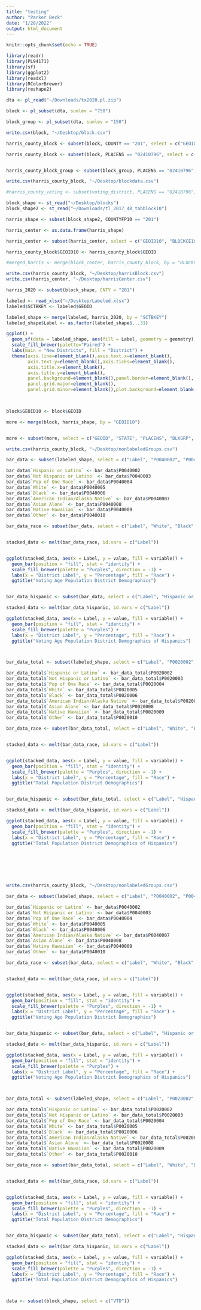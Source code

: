 ```yaml
---
title: "testing"
author: "Parker Beck"
date: "1/28/2022"
output: html_document
---
```


```r
knitr::opts_chunk$set(echo = TRUE)
```

```r
library(readr)
library(PL94171)
library(sf)
library(ggplot2)
library(readxl)
library(RColorBrewer)
library(reshape2)

dta <- pl_read("~/Downloads/tx2020.pl.zip")

block <- pl_subset(dta, sumlev = "750")

block_group <- pl_subset(dta, sumlev = "150")

write.csv(block, "~/Desktop/block.csv")

harris_county_block <- subset(block, COUNTY == "201", select = c("GEOID", "STATE", "PLACENS", "BLKGRP", "BLOCK", "P0040001", "P0040002", "P0040003", "P0040004", "P0040005", "P0040006", "P0040007", "P0040008", "P0040009", "P0040010", "P0040011", "P0020001", "P0020002", "P0020003", "P0020004", "P0020005", "P0020006", "P0020007", "P0020008", "P0020009", "P0020010", "P0020011", "INTPTLON", "INTPTLAT"))

harris_county_block <- subset(block, PLACENS == "02410796", select = c("GEOID", "STATE", "PLACENS", "BLKGRP", "BLOCK", "P0040001", "P0040002", "P0040003", "P0040004", "P0040005", "P0040006", "P0040007", "P0040008", "P0040009", "P0040010", "P0040011", "P0020001", "P0020002", "P0020003", "P0020004", "P0020005", "P0020006", "P0020007", "P0020008", "P0020009", "P0020010", "P0020011"))


harris_county_block_group <- subset(block_group, PLACENS == "02410796", select = c("STATE", "PLACENS", "BLKGRP", "BLOCK", "P0040001", "P0040002", "P0040003", "P0040004", "P0040005", "P0040006", "P0040007", "P0040008", "P0040009", "P0040010", "P0040011"))

write.csv(harris_county_block, "~/Desktop/blockdata.csv")

#harris_county_voting <- subset(voting_district, PLACENS == "02410796", select = c("STATE", "PLACENS", "BLKGRP", "BLOCK", "P0040001", "P0040002", "P0040003", "P0040004", "P0040005", "P0040006", "P0040007", "P0040008", "P0040009", "P0040010", "P0040011"))

```


```r
block_shape <- st_read("~/Desktop/blocks")
block_shape2 <- st_read("~/Downloads/tl_2017_48_tabblock10")

harris_shape <- subset(block_shape2, COUNTYFP10 == "201")

harris_center <- as.data.frame(harris_shape)

harris_center <- subset(harris_center, select = c("GEOID10", "BLOCKCE10", "INTPTLAT10", "INTPTLON10"))

harris_county_block$GEOID10 <- harris_county_block$GEOID

#merged_harris <- merge(block_center, harris_county_block, by = "BLOCKCE10")

write.csv(harris_county_block, "~/Desktop/harrisBlock.csv")
write.csv(harris_center, "~/Desktop/harrisCenter.csv")

harris_2020 <- subset(block_shape, CNTY = "201")

labeled <- read_xlsx("~/Desktop/Labeled.xlsx")
labeled$SCTBKEY <- labeled$GEOID

labeled_shape <- merge(labeled, harris_2020, by = "SCTBKEY")
labeled_shape$Label <- as.factor(labeled_shape$...31)

ggplot() +
  geom_sf(data = labeled_shape, aes(fill = Label, geometry = geometry), color = NA) +
  scale_fill_brewer(palette="Paired") +
  labs(main = "New Districts", fill = "District") +
  theme(axis.line=element_blank(),axis.text.x=element_blank(),
        axis.text.y=element_blank(),axis.ticks=element_blank(),
        axis.title.x=element_blank(),
        axis.title.y=element_blank(),
        panel.background=element_blank(),panel.border=element_blank(),
        panel.grid.major=element_blank(),
        panel.grid.minor=element_blank(),plot.background=element_blank())

  

block$GEOID10 <- block$GEOID

more <- merge(block, harris_shape, by = "GEOID10")


more <- subset(more, select = c("GEOID", "STATE", "PLACENS", "BLKGRP", "BLOCK", "P0040001", "P0040002", "P0040003", "P0040004", "P0040005", "P0040006", "P0040007", "P0040008", "P0040009", "P0040010", "P0040011", "P0020001", "P0020002", "P0020003", "P0020004", "P0020005", "P0020006", "P0020007", "P0020008", "P0020009", "P0020010", "P0020011", "INTPTLON", "INTPTLAT"))

write.csv(harris_county_block, "~/Desktop/nonlabeledGroups.csv")

bar_data <- subset(labeled_shape, select = c("Label", "P0040002", "P0040003", "P0040004", "P0040005", "P0040006", "P0040007", "P0040008", "P0040009", "P0040010"))

bar_data$`Hispanic or Latino` <- bar_data$P0040002
bar_data$`Not Hispanic or Latino` <- bar_data$P0040003
bar_data$`Pop of One Race` <- bar_data$P0040004
bar_data$`White` <- bar_data$P0040005
bar_data$`Black` <- bar_data$P0040006
bar_data$`American Indian/Alaska Native` <- bar_data$P0040007
bar_data$`Asian Alone` <- bar_data$P0040008
bar_data$`Native Hawaiian` <- bar_data$P0040009
bar_data$`Other` <- bar_data$P0040010

bar_data_race <- subset(bar_data, select = c("Label", "White", "Black", "American Indian/Alaska Native", "Asian Alone", "Native Hawaiian", "Other"))


stacked_data <- melt(bar_data_race, id.vars = c("Label"))


ggplot(stacked_data, aes(x = Label, y = value, fill = variable)) +
  geom_bar(position = "fill", stat = "identity") +
  scale_fill_brewer(palette = "Purples", direction = -1) +
  labs(x = "District Label", y = "Percentage", fill = "Race") +
  ggtitle("Voting Age Population District Demographics")


bar_data_hispanic <- subset(bar_data, select = c("Label", "Hispanic or Latino", "Not Hispanic or Latino"))

stacked_data <- melt(bar_data_hispanic, id.vars = c("Label"))

ggplot(stacked_data, aes(x = Label, y = value, fill = variable)) +
  geom_bar(position = "fill", stat = "identity") +
  scale_fill_brewer(palette = "Purples") +
  labs(x = "District Label", y = "Percentage", fill = "Race") +
  ggtitle("Voting Age Population District Demographics of Hispanics")



bar_data_total <- subset(labeled_shape, select = c("Label", "P0020002", "P0020003", "P0020004", "P0020005", "P0020006", "P0020007", "P0020008", "P0020009", "P0020010"))

bar_data_total$`Hispanic or Latino` <- bar_data_total$P0020002
bar_data_total$`Not Hispanic or Latino` <- bar_data_total$P0020003
bar_data_total$`Pop of One Race` <- bar_data_total$P0020004
bar_data_total$`White` <- bar_data_total$P0020005
bar_data_total$`Black` <- bar_data_total$P0020006
bar_data_total$`American Indian/Alaska Native` <- bar_data_total$P0020007
bar_data_total$`Asian Alone` <- bar_data_total$P0020008
bar_data_total$`Native Hawaiian` <- bar_data_total$P0020009
bar_data_total$`Other` <- bar_data_total$P0020010

bar_data_race <- subset(bar_data_total, select = c("Label", "White", "Black", "American Indian/Alaska Native", "Asian Alone", "Native Hawaiian", "Other"))


stacked_data <- melt(bar_data_race, id.vars = c("Label"))


ggplot(stacked_data, aes(x = Label, y = value, fill = variable)) +
  geom_bar(position = "fill", stat = "identity") +
  scale_fill_brewer(palette = "Purples", direction = -1) +
  labs(x = "District Label", y = "Percentage", fill = "Race") +
  ggtitle("Total Population District Demographics")


bar_data_hispanic <- subset(bar_data_total, select = c("Label", "Hispanic or Latino", "Not Hispanic or Latino"))

stacked_data <- melt(bar_data_hispanic, id.vars = c("Label"))

ggplot(stacked_data, aes(x = Label, y = value, fill = variable)) +
  geom_bar(position = "fill", stat = "identity") +
  scale_fill_brewer(palette = "Purples", direction = -1) +
  labs(x = "District Label", y = "Percentage", fill = "Race") +
  ggtitle("Total Population District Demographics of Hispanics")







write.csv(harris_county_block, "~/Desktop/nonlabeledGroups.csv")

bar_data <- subset(labeled_shape, select = c("Label", "P0040002", "P0040003", "P0040004", "P0040005", "P0040006", "P0040007", "P0040008", "P0040009", "P0040010"))

bar_data$`Hispanic or Latino` <- bar_data$P0040002
bar_data$`Not Hispanic or Latino` <- bar_data$P0040003
bar_data$`Pop of One Race` <- bar_data$P0040004
bar_data$`White` <- bar_data$P0040005
bar_data$`Black` <- bar_data$P0040006
bar_data$`American Indian/Alaska Native` <- bar_data$P0040007
bar_data$`Asian Alone` <- bar_data$P0040008
bar_data$`Native Hawaiian` <- bar_data$P0040009
bar_data$`Other` <- bar_data$P0040010

bar_data_race <- subset(bar_data, select = c("Label", "White", "Black", "American Indian/Alaska Native", "Asian Alone", "Native Hawaiian", "Other"))


stacked_data <- melt(bar_data_race, id.vars = c("Label"))


ggplot(stacked_data, aes(x = Label, y = value, fill = variable)) +
  geom_bar(position = "fill", stat = "identity") +
  scale_fill_brewer(palette = "Purples", direction = -1) +
  labs(x = "District Label", y = "Percentage", fill = "Race") +
  ggtitle("Voting Age Population District Demographics")


bar_data_hispanic <- subset(bar_data, select = c("Label", "Hispanic or Latino", "Not Hispanic or Latino"))

stacked_data <- melt(bar_data_hispanic, id.vars = c("Label"))

ggplot(stacked_data, aes(x = Label, y = value, fill = variable)) +
  geom_bar(position = "fill", stat = "identity") +
  scale_fill_brewer(palette = "Purples") +
  labs(x = "District Label", y = "Percentage", fill = "Race") +
  ggtitle("Voting Age Population District Demographics of Hispanics")



bar_data_total <- subset(labeled_shape, select = c("Label", "P0020002", "P0020003", "P0020004", "P0020005", "P0020006", "P0020007", "P0020008", "P0020009", "P0020010"))

bar_data_total$`Hispanic or Latino` <- bar_data_total$P0020002
bar_data_total$`Not Hispanic or Latino` <- bar_data_total$P0020003
bar_data_total$`Pop of One Race` <- bar_data_total$P0020004
bar_data_total$`White` <- bar_data_total$P0020005
bar_data_total$`Black` <- bar_data_total$P0020006
bar_data_total$`American Indian/Alaska Native` <- bar_data_total$P0020007
bar_data_total$`Asian Alone` <- bar_data_total$P0020008
bar_data_total$`Native Hawaiian` <- bar_data_total$P0020009
bar_data_total$`Other` <- bar_data_total$P0020010

bar_data_race <- subset(bar_data_total, select = c("Label", "White", "Black", "American Indian/Alaska Native", "Asian Alone", "Native Hawaiian", "Other"))


stacked_data <- melt(bar_data_race, id.vars = c("Label"))


ggplot(stacked_data, aes(x = Label, y = value, fill = variable)) +
  geom_bar(position = "fill", stat = "identity") +
  scale_fill_brewer(palette = "Purples", direction = -1) +
  labs(x = "District Label", y = "Percentage", fill = "Race") +
  ggtitle("Total Population District Demographics")


bar_data_hispanic <- subset(bar_data_total, select = c("Label", "Hispanic or Latino", "Not Hispanic or Latino"))

stacked_data <- melt(bar_data_hispanic, id.vars = c("Label"))

ggplot(stacked_data, aes(x = Label, y = value, fill = variable)) +
  geom_bar(position = "fill", stat = "identity") +
  scale_fill_brewer(palette = "Purples", direction = -1) +
  labs(x = "District Label", y = "Percentage", fill = "Race") +
  ggtitle("Total Population District Demographics of Hispanics")



data <- subset(block_shape, select = c("VTD"))
```


